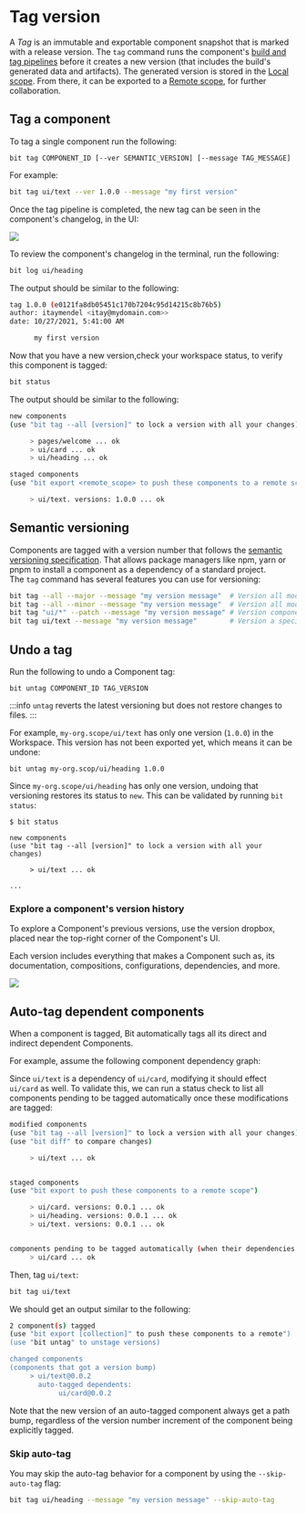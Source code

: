 
# Tag version

A _Tag_ is an immutable and exportable component snapshot that is marked with a release version.
The `tag` command runs the component's [build and tag pipelines](/dev-services/builder/build-pipelines) before it creates a new version (that includes the build's generated data and artifacts).
The generated version is stored in the [Local scope](/workspace/structure/local-scope). From there, it can be exported to a [Remote scope](/scope/scope-overview), for further collaboration.

## Tag a component

To tag a single component run the following:

```
bit tag COMPONENT_ID [--ver SEMANTIC_VERSION] [--message TAG_MESSAGE]
```

For example:

```bash
bit tag ui/text --ver 1.0.0 --message "my first version"
```

Once the tag pipeline is completed, the new tag can be seen in the component's changelog, in the UI:

<Image src={firstTag} maxWidth={900} />

To review the component's changelog in the terminal, run the following:

```bash
bit log ui/heading
```

The output should be similar to the following:

```bash
tag 1.0.0 (e0121fa8db05451c170b7204c95d14215c8b76b5)
author: itaymendel <itay@mydomain.com>>
date: 10/27/2021, 5:41:00 AM

      my first version
```

Now that you have a new version,check your workspace status, to verify this component is tagged:

```bash
bit status
```

The output should be similar to the following:

```bash
new components
(use "bit tag --all [version]" to lock a version with all your changes)

     > pages/welcome ... ok
     > ui/card ... ok
     > ui/heading ... ok

staged components
(use "bit export <remote_scope> to push these components to a remote scope")

     > ui/text. versions: 1.0.0 ... ok
```

## Semantic versioning

Components are tagged with a version number that follows the [semantic versioning specification](https://semver.org/). That allows package managers like npm, yarn or pnpm to install a component as a dependency of a standard project.  
The `tag` command has several features you can use for versioning:

```bash
bit tag --all --major --message "my version message"  # Version all modified and new components with a major version.
bit tag --all --minor --message "my version message"  # Version all modified and new components with a minor version.
bit tag "ui/*" --patch --message "my version message" # Version components matching the pattern with a patch version.
bit tag ui/text --message "my version message"        # Version a specific component with default increment (patch).
```

## Undo a tag

Run the following to undo a Component tag:

```
bit untag COMPONENT_ID TAG_VERSION
```

:::info
`untag` reverts the latest versioning but does not restore changes to files.
:::

For example, `my-org.scope/ui/text` has only one version (`1.0.0`) in the Workspace.
This version has not been exported yet, which means it can be undone:

```
bit untag my-org.scop/ui/heading 1.0.0
```

Since `my-org.scope/ui/heading` has only one version, undoing that versioning restores its status to `new`. This can be validated by running `bit status`:

```
$ bit status

new components
(use "bit tag --all [version]" to lock a version with all your changes)

     > ui/text ... ok

...
```

### Explore a component's version history

To explore a Component's previous versions, use the version dropbox, placed near the top-right corner of the Component's UI.

Each version includes everything that makes a Component such as, its documentation, compositions, configurations, dependencies, and more.

<Image src={componentHistory} maxWidth={800} />

## Auto-tag dependent components

When a component is tagged, Bit automatically tags all its direct and indirect dependent Components.

For example, assume the following component dependency graph:

<BubbleGraph nodes={nodesBeforeTag} />

Since `ui/text` is a dependency of `ui/card`, modifying it should effect `ui/card` as well.
To validate this, we can run a status check to list all components pending to be tagged automatically once these modifications are tagged:

```bash
modified components
(use "bit tag --all [version]" to lock a version with all your changes)
(use "bit diff" to compare changes)

     > ui/text ... ok


staged components
(use "bit export to push these components to a remote scope")

     > ui/card. versions: 0.0.1 ... ok
     > ui/heading. versions: 0.0.1 ... ok
     > ui/text. versions: 0.0.1 ... ok


components pending to be tagged automatically (when their dependencies are tagged)
     > ui/card ... ok
```

Then, tag `ui/text`:

```bash
bit tag ui/text
```

We should get an output similar to the following:

```bash
2 component(s) tagged
(use "bit export [collection]" to push these components to a remote")
(use "bit untag" to unstage versions)

changed components
(components that got a version bump)
     > ui/text@0.0.2
       auto-tagged dependents:
            ui/card@0.0.2
```

<BubbleGraph nodes={nodesAfterTag} />

Note that the new version of an auto-tagged component always get a path bump, regardless of the version number increment of the component being explicitly tagged.

### Skip auto-tag

You may skip the auto-tag behavior for a component by using the `--skip-auto-tag` flag:

```bash
bit tag ui/heading --message "my version message" --skip-auto-tag
```
